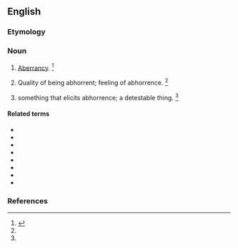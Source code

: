 ==English==

===Etymology===
{{suffix|en|abhorrence|y}}

===Noun===
{{en-noun|new=1}}

# {{lb|en|obsolete}} [[aberrancy|Aberrancy]]. {{defdate|Attested only in the late 16<sup>th</sup> century.}}<ref name=SOED>{{R:SOED5|page=4}}</ref>
# {{lb|en|obsolete}} Quality of being abhorrent; feeling of abhorrence. {{defdate|Attested from the early 17<sup>th</sup> century until the early 18<sup>th</sup> century.}}<ref name=SOED/>
# {{lb|en|obsolete}} something that elicits abhorrence; a detestable thing. {{defdate|Attested only in the early 18<sup>th</sup> century.}}<ref name=SOED/>

====Related terms====
* {{l|en|abhor}}
* {{l|en|abhorred}}
* {{l|en|abhorrence}}
* {{l|en|abhorrent}}
* {{l|en|abhorrently}}
* {{l|en|abhorrer}}
* {{l|en|abhorrible}}
* {{l|en|abhorring}}

===References===
<references/>